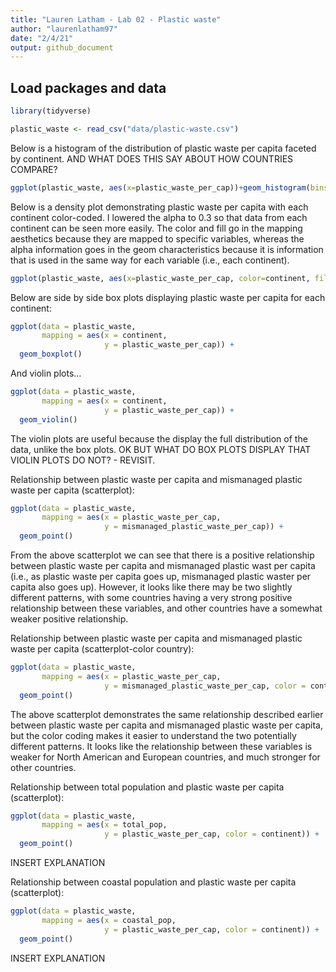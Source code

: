 ```yaml
---
title: "Lauren Latham - Lab 02 - Plastic waste"
author: "laurenlatham97"
date: "2/4/21"
output: github_document
---
```


## Load packages and data

```r
library(tidyverse) 
```

```r
plastic_waste <- read_csv("data/plastic-waste.csv")
```

Below is a histogram of the distribution of plastic waste per capita faceted by continent. AND WHAT DOES THIS SAY ABOUT HOW COUNTRIES COMPARE? 

```r
ggplot(plastic_waste, aes(x=plastic_waste_per_cap))+geom_histogram(bins=15)+facet_wrap(~continent)
```

Below is a density plot demonstrating plastic waste per capita with each continent color-coded. I lowered the alpha to 0.3 so that data from each continent can be seen more easily. The color and fill go in the mapping aesthetics because they are mapped to specific variables, whereas the alpha information goes in the geom characteristics because it is information that is used in the same way for each variable (i.e., each continent). 
```r
ggplot(plastic_waste, aes(x=plastic_waste_per_cap, color=continent, fill=continent))+geom_density(alpha=.3)
```

Below are side by side box plots displaying plastic waste per capita for each continent: 

```r
ggplot(data = plastic_waste, 
       mapping = aes(x = continent, 
                     y = plastic_waste_per_cap)) +
  geom_boxplot()
```

And violin plots...


```r
ggplot(data = plastic_waste, 
       mapping = aes(x = continent, 
                     y = plastic_waste_per_cap)) +
  geom_violin()
```

The violin plots are useful because the display the full distribution of the data, unlike the box plots. OK BUT WHAT DO BOX PLOTS DISPLAY THAT VIOLIN PLOTS DO NOT? - REVISIT.


Relationship between plastic waste per capita and mismanaged plastic waste per capita (scatterplot):

```r
ggplot(data = plastic_waste, 
       mapping = aes(x = plastic_waste_per_cap, 
                     y = mismanaged_plastic_waste_per_cap)) +
  geom_point()
```

From the above scatterplot we can see that there is a positive relationship between plastic waste per capita and mismanaged plastic wast per capita (i.e., as plastic waste per capita goes up, mismanaged plastic waster per capita also goes up). However, it looks like there may be two slightly different patterns, with some countries having a very strong positive relationship between these variables, and other countries have a somewhat weaker positive relationship. 

Relationship between plastic waste per capita and mismanaged plastic waste per capita (scatterplot-color country): 

```r
ggplot(data = plastic_waste, 
       mapping = aes(x = plastic_waste_per_cap, 
                     y = mismanaged_plastic_waste_per_cap, color = continent)) +
  geom_point()
```

The above scatterplot demonstrates the same relationship described earlier between plastic waste per capita and mismanaged plastic waste per capita, but the color coding makes it easier to understand the two potentially different patterns. It looks like the relationship between these variables is weaker for North American and European countries, and much stronger for other countries. 

Relationship between total population and plastic waste per capita (scatterplot):
```r
ggplot(data = plastic_waste, 
       mapping = aes(x = total_pop, 
                     y = plastic_waste_per_cap, color = continent)) +
  geom_point()
```
INSERT EXPLANATION

Relationship between coastal population and plastic waste per capita (scatterplot): 
```r
ggplot(data = plastic_waste, 
       mapping = aes(x = coastal_pop, 
                     y = plastic_waste_per_cap, color = continent)) +
  geom_point()
```
INSERT EXPLANATION
